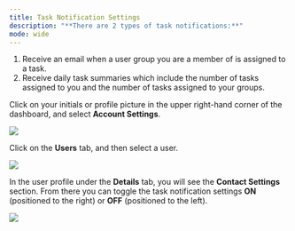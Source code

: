 ---
title: Task Notification Settings
description: "**There are 2 types of task notifications:**"
mode: wide
---
1.  Receive an email when a user group you are a member of is assigned to a task.
2.  Receive daily task summaries which include the number of tasks assigned to you and the number of tasks assigned to your groups.

Click on your initials or profile picture in the upper right-hand corner of the dashboard, and select **Account Settings**.


<Frame>
  <img src="/images/rtaImage-857.jpg"/>
</Frame>

Click on the **Users** tab, and then select a user.


<Frame>
  <img src="/images/rtaImage-858.jpg"/>
</Frame>

In the user profile under the **Details** tab, you will see the **Contact Settings** section. From there you can toggle the task notification settings **ON** (positioned to the right) or **OFF** (positioned to the left).

<Frame>
  <img src="/images/rtaImage-859.jpg"/>
</Frame>
